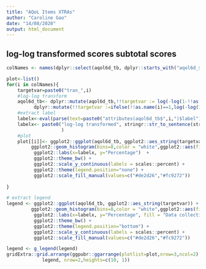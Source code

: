 ```yaml
---
title: "AQoL Items XTRAs"
author: "Caroline Gao"
date: "14/08/2020"
output: html_document
---
```

## log-log transformed scores subtotal scores


```r
colNames <- names(dplyr::select(aqol6d_tb, dplyr::starts_with("aqol6d_subtotal_w")))

plot<-list()
for(i in colNames){
    targetvar=paste0("tran_",i)
    #log-log transform 
    aqol6d_tb<- dplyr::mutate(aqol6d_tb,!!targetvar := log(-log(1-!!as.name(i))))  %>% 
          dplyr::mutate(!!targetvar :=ifelse(!!as.name(i)==1,log(-log(1-0.999)),!!as.name(targetvar )))
    #extract label  
    labelx<-eval(parse(text=paste0("attributes(aqol6d_tb$",i,")$label")))
    labelx<- paste0("log-log transformed", stringr::str_to_sentence(stringr::str_sub(labelx,38,55))
                    )
    #plot
    plot[[i]]<- ggplot2::ggplot(aqol6d_tb, ggplot2::aes_string(targetvar)) +
         ggplot2::geom_histogram(bins=8,color = "white",ggplot2::aes(fill=round),position = 'dodge',alpha=0.7) +
          ggplot2::labs(x=labelx, y="Percentage")  +
          ggplot2::theme_bw() +
          ggplot2::scale_y_continuous(labels = scales::percent) +
          ggplot2::theme(legend.position="none") +
          ggplot2::scale_fill_manual(values=c("#de2d26","#fc9272")) 
      
}

# extract legend
legend <- ggplot2::ggplot(aqol6d_tb, ggplot2::aes_string(targetvar)) +
         ggplot2::geom_histogram(bins=8,color = "white",ggplot2::aes(fill=round),position = 'dodge',alpha=0.7) +
          ggplot2::labs(x=labelx, y="Percentage", fill = "Data collection")  +
          ggplot2::theme_bw() +
          ggplot2::theme(legend.position="bottom") +
          ggplot2::scale_y_continuous(labels = scales::percent) +
          ggplot2::scale_fill_manual(values=c("#de2d26","#fc9272")) 

legend <- g_legend(legend)
gridExtra::grid.arrange(ggpubr::ggarrange(plotlist=plot,nrow=3,ncol=2) ,
             legend, nrow=2,heights=c(10, 1))  

```

